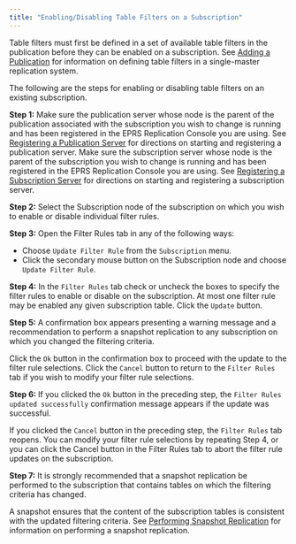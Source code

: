```yaml
---
title: "Enabling/Disabling Table Filters on a Subscription"
---
```


<div id="enable_filters_on_subscription" class="registered_link"></div>

Table filters must first be defined in a set of available table filters in the publication before they can be enabled on a subscription. See [Adding a Publication](../02_creating_publication/03_adding_publication/#adding_publication) for information on defining table filters in a single-master replication system.

The following are the steps for enabling or disabling table filters on an existing subscription.

**Step 1:** Make sure the publication server whose node is the parent of the publication associated with the subscription you wish to change is running and has been registered in the EPRS Replication Console you are using. See [Registering a Publication Server](../02_creating_publication/01_registering_publication_server/#registering_publication_server) for directions on starting and registering a publication server. Make sure the subscription server whose node is the parent of the subscription you wish to change is running and has been registered in the EPRS Replication Console you are using. See [Registering a Subscription Server](../03_creating_subscription/01_registering_subscription_server/#registering_subscription_server) for directions on starting and registering a subscription server.

**Step 2:** Select the Subscription node of the subscription on which you wish to enable or disable individual filter rules.

**Step 3:** Open the Filter Rules tab in any of the following ways:

-   Choose `Update Filter Rule` from the `Subscription` menu.
-   Click the secondary mouse button on the Subscription node and choose `Update Filter Rule`.

**Step 4:** In the `Filter Rules` tab check or uncheck the boxes to specify the filter rules to enable or disable on the subscription. At most one filter rule may be enabled any given subscription table. Click the `Update` button.

**Step 5:** A confirmation box appears presenting a warning message and a recommendation to perform a snapshot replication to any subscription on which you changed the filtering criteria.

Click the `Ok` button in the confirmation box to proceed with the update to the filter rule selections. Click the `Cancel` button to return to the `Filter Rules` tab if you wish to modify your filter rule selections.

**Step 6:** If you clicked the `Ok` button in the preceding step, the `Filter Rules updated successfully` confirmation message appears if the update was successful.

If you clicked the `Cancel` button in the preceding step, the `Filter Rules` tab reopens. You can modify your filter rule selections by repeating Step 4, or you can click the Cancel button in the Filter Rules tab to abort the filter rule updates on the subscription.

**Step 7:** It is strongly recommended that a snapshot replication be performed to the subscription that contains tables on which the filtering criteria has changed.

A snapshot ensures that the content of the subscription tables is consistent with the updated filtering criteria. See [Performing Snapshot Replication](../04_on_demand_replication/01_perform_replication/#perform_replication) for information on performing a snapshot replication.
